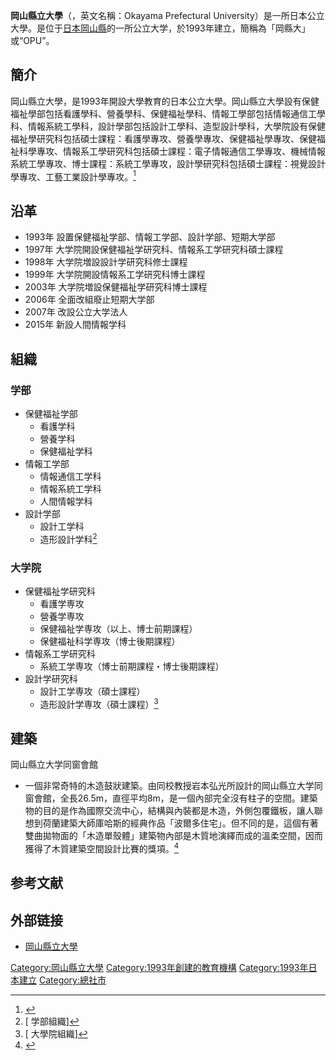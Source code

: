 {{Infobox university
|name        = 岡山縣立大學
|EnglishName =  Okayama Prefectural University
|native_name = {{lang|ja|岡山県立大学}}
|image       = 岡山県立大学.jpg
|caption     = 
|motto       = 
|established =  1993年
|closed      = 
|re-established =  
|anniversary = 
|type        = 公立
|president   = 
|faculty     = 
|staff       = 
|students    = 
|undergrad   = 
|postgrad    = 
|doctoral    = 
|alumni      = 
|address     = {{日本}}[[岡山縣|岡山縣]][[總社市|總社市]]窪木111
|area        = 
|campus      =	
|affiliations= 
|zip         = 
|telephone   =  
|nickname    = 岡縣大
|athlete     = 
|conference  = 
|website     = {{URL|http://www.oka-pu.ac.jp/}}
|logo        = 
}}
'''岡山縣立大學'''（{{jpn|j='''岡山県立大学'''|hg=おかやまけんりつだいがく}}，英文名稱：Okayama Prefectural University）是一所日本公立大學。是位于[[日本|日本]][[岡山縣|岡山縣]]的一所公立大学，於1993年建立，簡稱為「岡縣大」或“OPU”。

==簡介==
岡山縣立大學，是1993年開設大學教育的日本公立大學。岡山縣立大學設有保健福祉學部包括看護學科、營養學科、保健福祉學科、情報工學部包括情報通信工學科、情報系統工學科，設計學部包括設計工學科、造型設計學科，大學院設有保健福祉學研究科包括碩士課程：看護學專攻、營養學專攻、保健福祉學專攻、保健福祉科學專攻、情報系工學研究科包括碩士課程：電子情報通信工學專攻、機械情報系統工學專攻、博士課程：系統工學專攻，設計學研究科包括碩士課程：視覺設計學專攻、工藝工業設計學專攻。<ref>{{Cite web |url=http://riben.liuxue86.com/school/6272 |title=大學簡介 |accessdate=2016-09-21 |archive-date=2016-07-12 |archive-url=https://web.archive.org/web/20160712084036/http://riben.liuxue86.com/school/6272 |dead-url=no }}</ref>
==沿革==
* 1993年 設置保健福祉学部、情報工学部、設計学部、短期大学部
* 1997年 大学院開設保健福祉学研究科、情報系工学研究科碩士課程
* 1998年 大学院増設設計学研究科修士課程
* 1999年 大学院開設情報系工学研究科博士課程
* 2003年 大学院増設保健福祉学研究科博士課程
* 2006年 全面改組廢止短期大学部
* 2007年 改設公立大学法人
* 2015年 新設人間情報学科
== 組織 ==
=== 学部 ===
* 保健福祉学部
** 看護学科
** 營養学科
** 保健福祉学科
* 情報工学部
** 情報通信工学科
** 情報系統工学科
** 人間情報学科
* 設計学部
** 設計工学科
** 造形設計学科<ref>[{{Cite web |url=http://www.oka-pu.ac.jp/index.php?page_id=14 |title=学部組織{{ja}} |accessdate=2016-09-21 |archive-date=2016-10-02 |archive-url=https://web.archive.org/web/20161002180718/http://www.oka-pu.ac.jp/index.php?page_id=14 |dead-url=no }} 学部組織{{ja}}]</ref>
=== 大学院 ===
* 保健福祉学研究科
** 看護学専攻
** 營養学専攻
** 保健福祉学専攻（以上、博士前期課程）
** 保健福祉科学専攻（博士後期課程）
* 情報系工学研究科
** 系統工学専攻（博士前期課程・博士後期課程）
* 設計学研究科
** 設計工学専攻（碩士課程）
** 造形設計学専攻（碩士課程）<ref>[{{Cite web |url=http://www.oka-pu.ac.jp/index.php?page_id=141 |title=大學院組織{{ja}} |accessdate=2016-09-21 |archive-date=2016-10-02 |archive-url=https://web.archive.org/web/20161002180735/http://www.oka-pu.ac.jp/index.php?page_id=141 |dead-url=no }} 大學院組織{{ja}}]</ref>
==建築==
岡山縣立大学同窗會館 
*一個非常奇特的木造鼓狀建築。由同校教授岩本弘光所設計的岡山縣立大学同窗會館，全長26.5m，直徑平均8m，是一個內部完全沒有柱子的空間。建築物的目的是作為國際交流中心，結構與內裝都是木造，外側包覆鐵板，讓人聯想到荷蘭建築大師庫哈斯的經典作品「波爾多住宅」。但不同的是，這個有著雙曲拋物面的「木造單殼體」建築物內部是木質地演繹而成的溫柔空間，因而獲得了木質建築空間設計比賽的獎項。<ref>{{Cite web |url=https://in.pinterest.com/pin/125256433364347329/ |title=岡山縣立大学同窗會館 |accessdate=2016-09-21 |archive-date=2017-01-17 |archive-url=https://web.archive.org/web/20170117044640/https://in.pinterest.com/pin/125256433364347329/ |dead-url=no }}</ref>
==参考文献==
{{reflist}}

== 外部链接 ==
*[http://www.oka-pu.ac.jp/ 岡山縣立大學] {{Wayback|url=http://www.oka-pu.ac.jp/ |date=20160322001751 }}{{ja}}

{{Portal|大學|Nuvola apps file-manager.png}}

{{日本公立大学}}
{{Authority control}}
[[Category:岡山縣立大學|Category:岡山縣立大學]]
[[Category:1993年創建的教育機構|Category:1993年創建的教育機構]]
[[Category:1993年日本建立|Category:1993年日本建立]]
[[Category:總社市|Category:總社市]]